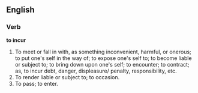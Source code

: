 ==English==

===Verb===

'''to incur'''

#To meet or fall in with, as something inconvenient, harmful, or onerous; to put one's self in the way of; to expose one's self to; to become liable or subject to; to bring down upon one's self; to encounter; to contract; as, to incur debt, danger, displeasure/ penalty, responsibility, etc.
#To render liable or subject to; to occasion.
#To pass; to enter.
